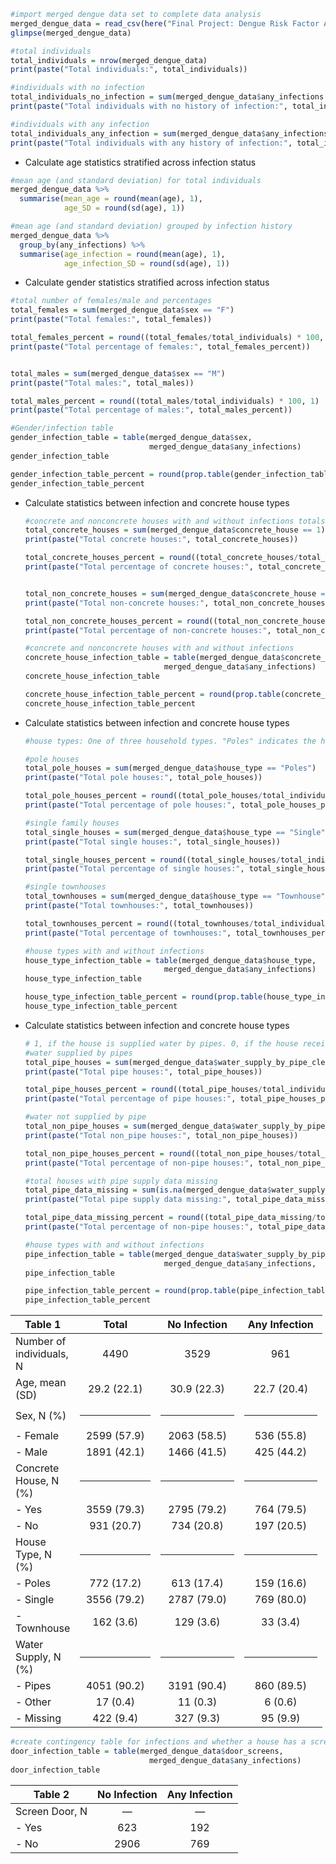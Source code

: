 ```r
#import merged dengue data set to complete data analysis
merged_dengue_data = read_csv(here("Final Project: Dengue Risk Factor Analysis","Data","Processed Data","merged_dengue_data.csv"))
glimpse(merged_dengue_data)
```

```r
#total individuals
total_individuals = nrow(merged_dengue_data)
print(paste("Total individuals:", total_individuals))

#individuals with no infection
total_individuals_no_infection = sum(merged_dengue_data$any_infections == FALSE)
print(paste("Total individuals with no history of infection:", total_individuals_no_infection))

#individuals with any infection
total_individuals_any_infection = sum(merged_dengue_data$any_infections == TRUE)
print(paste("Total individuals with any history of infection:", total_individuals_any_infection))

```

-   Calculate age statistics stratified across infection status

```r
#mean age (and standard deviation) for total individuals
merged_dengue_data %>% 
  summarise(mean_age = round(mean(age), 1),
            age_SD = round(sd(age), 1))

#mean age (and standard deviation) grouped by infection history
merged_dengue_data %>% 
  group_by(any_infections) %>% 
  summarise(age_infection = round(mean(age), 1),
            age_infection_SD = round(sd(age), 1))
```

-   Calculate gender statistics stratified across infection status

```r
#total number of females/male and percentages
total_females = sum(merged_dengue_data$sex == "F")
print(paste("Total females:", total_females))

total_females_percent = round((total_females/total_individuals) * 100, 1)
print(paste("Total percentage of females:", total_females_percent))


total_males = sum(merged_dengue_data$sex == "M")
print(paste("Total males:", total_males))

total_males_percent = round((total_males/total_individuals) * 100, 1)
print(paste("Total percentage of males:", total_males_percent))

#Gender/infection table
gender_infection_table = table(merged_dengue_data$sex,
                               merged_dengue_data$any_infections)
gender_infection_table

gender_infection_table_percent = round(prop.table(gender_infection_table, margin = 2) * 100, 2)
gender_infection_table_percent
```

-   Calculate statistics between infection and concrete house types

    ```r
    #concrete and nonconcrete houses with and without infections totals
    total_concrete_houses = sum(merged_dengue_data$concrete_house == 1)
    print(paste("Total concrete houses:", total_concrete_houses))

    total_concrete_houses_percent = round((total_concrete_houses/total_individuals) * 100, 1)
    print(paste("Total percentage of concrete houses:", total_concrete_houses_percent))


    total_non_concrete_houses = sum(merged_dengue_data$concrete_house == 0)
    print(paste("Total non-concrete houses:", total_non_concrete_houses))

    total_non_concrete_houses_percent = round((total_non_concrete_houses/total_individuals) * 100, 1)
    print(paste("Total percentage of non-concrete houses:", total_non_concrete_houses_percent))

    #concrete and nonconcrete houses with and without infections
    concrete_house_infection_table = table(merged_dengue_data$concrete_house,
                                   merged_dengue_data$any_infections)
    concrete_house_infection_table

    concrete_house_infection_table_percent = round(prop.table(concrete_house_infection_table, margin = 2) * 100, 2)
    concrete_house_infection_table_percent
    ```

<!-- -->

-   Calculate statistics between infection and concrete house types

    ```r
    #house types: One of three household types. "Poles" indicates the house is built on stilts, as homes on floodplains typically are. "Single" indicates the house is a single-family home separate from other homes. "Townhouse" indicates the house if part of a multifamily unit where multiple homes are physically connected.

    #pole houses
    total_pole_houses = sum(merged_dengue_data$house_type == "Poles")
    print(paste("Total pole houses:", total_pole_houses))

    total_pole_houses_percent = round((total_pole_houses/total_individuals) * 100, 1)
    print(paste("Total percentage of pole houses:", total_pole_houses_percent))

    #single family houses
    total_single_houses = sum(merged_dengue_data$house_type == "Single")
    print(paste("Total single houses:", total_single_houses))

    total_single_houses_percent = round((total_single_houses/total_individuals) * 100, 1)
    print(paste("Total percentage of single houses:", total_single_houses_percent))

    #single townhouses
    total_townhouses = sum(merged_dengue_data$house_type == "Townhouse")
    print(paste("Total townhouses:", total_townhouses))

    total_townhouses_percent = round((total_townhouses/total_individuals) * 100, 1)
    print(paste("Total percentage of townhouses:", total_townhouses_percent))

    #house types with and without infections
    house_type_infection_table = table(merged_dengue_data$house_type,
                                   merged_dengue_data$any_infections)
    house_type_infection_table

    house_type_infection_table_percent = round(prop.table(house_type_infection_table, margin = 2) * 100, 2)
    house_type_infection_table_percent
    ```

-   Calculate statistics between infection and concrete house types

    ```r
    # 1, if the house is supplied water by pipes. 0, if the house receives water some other way
    #water supplied by pipes
    total_pipe_houses = sum(merged_dengue_data$water_supply_by_pipe_clean == 1, na.rm = TRUE)
    print(paste("Total pipe houses:", total_pipe_houses))

    total_pipe_houses_percent = round((total_pipe_houses/total_individuals) * 100, 1)
    print(paste("Total percentage of pipe houses:", total_pipe_houses_percent))

    #water not supplied by pipe
    total_non_pipe_houses = sum(merged_dengue_data$water_supply_by_pipe_clean == 0, na.rm= TRUE)
    print(paste("Total non_pipe houses:", total_non_pipe_houses))

    total_non_pipe_houses_percent = round((total_non_pipe_houses/total_individuals) * 100, 1)
    print(paste("Total percentage of non-pipe houses:", total_non_pipe_houses_percent))

    #total houses with pipe supply data missing
    total_pipe_data_missing = sum(is.na(merged_dengue_data$water_supply_by_pipe_clean))
    print(paste("Total pipe supply data missing:", total_pipe_data_missing))

    total_pipe_data_missing_percent = round((total_pipe_data_missing/total_individuals) * 100, 1)
    print(paste("Total percentage of non-pipe houses:", total_pipe_data_missing_percent))

    #house types with and without infections
    pipe_infection_table = table(merged_dengue_data$water_supply_by_pipe_clean,
                                   merged_dengue_data$any_infections,  useNA = "ifany")
    pipe_infection_table

    pipe_infection_table_percent = round(prop.table(pipe_infection_table, margin = 2) * 100, 2)
    pipe_infection_table_percent
    ```

+--------------------------+--------------------------------------------------------------------------+--------------------------------------------------------------------------+--------------------------------------------------------------------------+
| Table 1                  | Total                                                                    | No Infection                                                             | Any Infection                                                            |
+==========================+:========================================================================:+:========================================================================:+:========================================================================:+
| Number of individuals, N | 4490                                                                     | 3529                                                                     | 961                                                                      |
+--------------------------+--------------------------------------------------------------------------+--------------------------------------------------------------------------+--------------------------------------------------------------------------+
| Age, mean (SD)           | 29.2 (22.1)                                                              | 30.9 (22.3)                                                              | 22.7 (20.4)                                                              |
+--------------------------+--------------------------------------------------------------------------+--------------------------------------------------------------------------+--------------------------------------------------------------------------+
| Sex, N (%)               | ------------------------------------------------------------------------ | ------------------------------------------------------------------------ | ------------------------------------------------------------------------ |
+--------------------------+--------------------------------------------------------------------------+--------------------------------------------------------------------------+--------------------------------------------------------------------------+
| \- Female                | 2599 (57.9)                                                              | 2063 (58.5)                                                              | 536 (55.8)                                                               |
+--------------------------+--------------------------------------------------------------------------+--------------------------------------------------------------------------+--------------------------------------------------------------------------+
| \- Male                  | 1891 (42.1)                                                              | 1466 (41.5)                                                              | 425 (44.2)                                                               |
+--------------------------+--------------------------------------------------------------------------+--------------------------------------------------------------------------+--------------------------------------------------------------------------+
| Concrete House, N (%)    | ------------------------------------------------------------------------ | ------------------------------------------------------------------------ | ------------------------------------------------------------------------ |
+--------------------------+--------------------------------------------------------------------------+--------------------------------------------------------------------------+--------------------------------------------------------------------------+
| \- Yes                   | 3559 (79.3)                                                              | 2795 (79.2)                                                              | 764 (79.5)                                                               |
+--------------------------+--------------------------------------------------------------------------+--------------------------------------------------------------------------+--------------------------------------------------------------------------+
| \- No                    | 931 (20.7)                                                               | 734 (20.8)                                                               | 197 (20.5)                                                               |
+--------------------------+--------------------------------------------------------------------------+--------------------------------------------------------------------------+--------------------------------------------------------------------------+
| House Type, N (%)        | ------------------------------------------------------------------------ | ------------------------------------------------------------------------ | ------------------------------------------------------------------------ |
+--------------------------+--------------------------------------------------------------------------+--------------------------------------------------------------------------+--------------------------------------------------------------------------+
| \- Poles                 | 772 (17.2)                                                               | 613 (17.4)                                                               | 159 (16.6)                                                               |
+--------------------------+--------------------------------------------------------------------------+--------------------------------------------------------------------------+--------------------------------------------------------------------------+
| \- Single                | 3556 (79.2)                                                              | 2787 (79.0)                                                              | 769 (80.0)                                                               |
+--------------------------+--------------------------------------------------------------------------+--------------------------------------------------------------------------+--------------------------------------------------------------------------+
| \- Townhouse             | 162 (3.6)                                                                | 129 (3.6)                                                                | 33 (3.4)                                                                 |
+--------------------------+--------------------------------------------------------------------------+--------------------------------------------------------------------------+--------------------------------------------------------------------------+
| Water Supply, N (%)      | ------------------------------------------------------------------------ | ------------------------------------------------------------------------ | ------------------------------------------------------------------------ |
+--------------------------+--------------------------------------------------------------------------+--------------------------------------------------------------------------+--------------------------------------------------------------------------+
| \- Pipes                 | 4051 (90.2)                                                              | 3191 (90.4)                                                              | 860 (89.5)                                                               |
+--------------------------+--------------------------------------------------------------------------+--------------------------------------------------------------------------+--------------------------------------------------------------------------+
| \- Other                 | 17 (0.4)                                                                 | 11 (0.3)                                                                 | 6 (0.6)                                                                  |
+--------------------------+--------------------------------------------------------------------------+--------------------------------------------------------------------------+--------------------------------------------------------------------------+
| \- Missing               | 422 (9.4)                                                                | 327 (9.3)                                                                | 95 (9.9)                                                                 |
+--------------------------+--------------------------------------------------------------------------+--------------------------------------------------------------------------+--------------------------------------------------------------------------+

```r
#create contingency table for infections and whether a house has a screen door or not
door_infection_table = table(merged_dengue_data$door_screens,
                               merged_dengue_data$any_infections)
door_infection_table

```

| Table 2        | No Infection | Any Infection |
|----------------|:------------:|:-------------:|
| Screen Door, N |     ---      |      ---      |
| \- Yes         |     623      |      192      |
| \- No          |     2906     |      769      |
